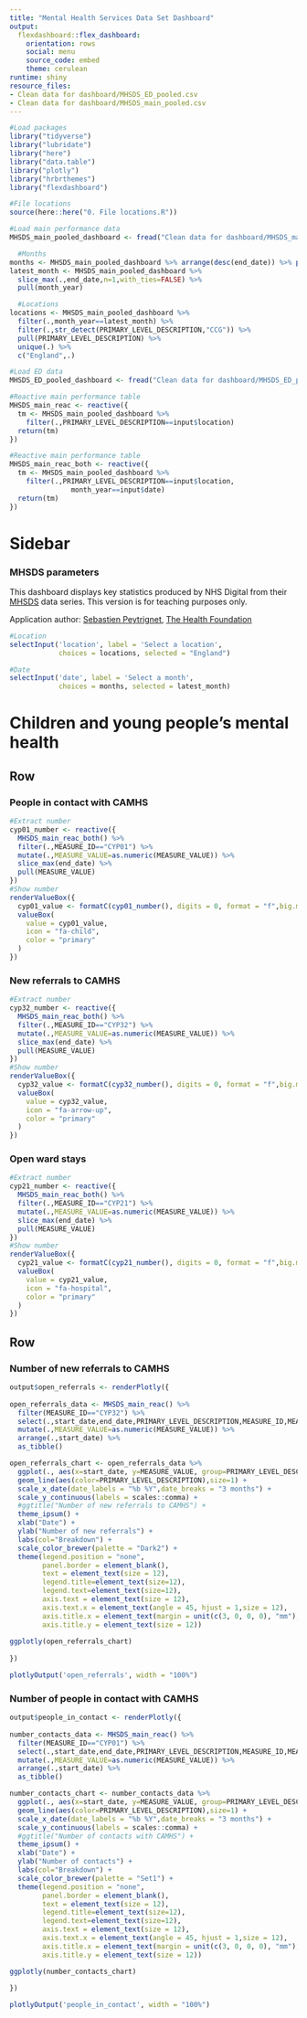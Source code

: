 ```yaml
---
title: "Mental Health Services Data Set Dashboard"
output:
  flexdashboard::flex_dashboard:
    orientation: rows
    social: menu
    source_code: embed
    theme: cerulean
runtime: shiny
resource_files:
- Clean data for dashboard/MHSDS_ED_pooled.csv
- Clean data for dashboard/MHSDS_main_pooled.csv
---
```


```r
#Load packages
library("tidyverse")
library("lubridate")
library("here")
library("data.table")
library("plotly")
library("hrbrthemes")
library("flexdashboard")

#File locations
source(here::here("0. File locations.R"))

#Load main performance data
MHSDS_main_pooled_dashboard <- fread("Clean data for dashboard/MHSDS_main_pooled.csv",header=TRUE, sep=",", check.names=T)

  #Months
months <- MHSDS_main_pooled_dashboard %>% arrange(desc(end_date)) %>% pull(month_year) %>% unique(.)
latest_month <- MHSDS_main_pooled_dashboard %>%
  slice_max(.,end_date,n=1,with_ties=FALSE) %>% 
  pull(month_year)

  #Locations
locations <- MHSDS_main_pooled_dashboard %>%
  filter(.,month_year==latest_month) %>%
  filter(.,str_detect(PRIMARY_LEVEL_DESCRIPTION,"CCG")) %>%
  pull(PRIMARY_LEVEL_DESCRIPTION) %>%
  unique(.) %>%
  c("England",.)

#Load ED data
MHSDS_ED_pooled_dashboard <- fread("Clean data for dashboard/MHSDS_ED_pooled.csv",header=TRUE, sep=",", check.names=T)

#Reactive main performance table
MHSDS_main_reac <- reactive({
  tm <- MHSDS_main_pooled_dashboard %>%
    filter(.,PRIMARY_LEVEL_DESCRIPTION==input$location)
  return(tm)
})

#Reactive main performance table
MHSDS_main_reac_both <- reactive({
  tm <- MHSDS_main_pooled_dashboard %>%
    filter(.,PRIMARY_LEVEL_DESCRIPTION==input$location,
               month_year==input$date)
  return(tm)
})
```

Sidebar {.sidebar}
=======================================================================

### MHSDS parameters

This dashboard displays key statistics produced by NHS Digital from their [MHSDS](https://digital.nhs.uk/data-and-information/data-collections-and-data-sets/data-sets/mental-health-services-data-set) data series. This version is for teaching purposes only.

Application author: [Sebastien Peytrignet](https://github.com/sg-peytrignet), [The Health Foundation](www.health.org.uk)


```r
#Location
selectInput('location', label = 'Select a location',
            choices = locations, selected = "England")

#Date
selectInput('date', label = 'Select a month',
            choices = months, selected = latest_month)

```


Children and young people's mental health
=======================================================================

Row
-----------------------------------------------------------------------

### People in contact with CAMHS

```r
#Extract number
cyp01_number <- reactive({
  MHSDS_main_reac_both() %>%
  filter(.,MEASURE_ID=="CYP01") %>%
  mutate(.,MEASURE_VALUE=as.numeric(MEASURE_VALUE)) %>%
  slice_max(end_date) %>%
  pull(MEASURE_VALUE)
})
#Show number
renderValueBox({
  cyp01_value <- formatC(cyp01_number(), digits = 0, format = "f",big.mark=",")
  valueBox(
    value = cyp01_value,
    icon = "fa-child",
    color = "primary"
  )
})
```

### New referrals to CAMHS

```r
#Extract number
cyp32_number <- reactive({
  MHSDS_main_reac_both() %>%
  filter(.,MEASURE_ID=="CYP32") %>%
  mutate(.,MEASURE_VALUE=as.numeric(MEASURE_VALUE)) %>%
  slice_max(end_date) %>%
  pull(MEASURE_VALUE)
})
#Show number
renderValueBox({
  cyp32_value <- formatC(cyp32_number(), digits = 0, format = "f",big.mark=",")
  valueBox(
    value = cyp32_value,
    icon = "fa-arrow-up",
    color = "primary"
  )
})
```

### Open ward stays

```r
#Extract number
cyp21_number <- reactive({
  MHSDS_main_reac_both() %>%
  filter(.,MEASURE_ID=="CYP21") %>%
  mutate(.,MEASURE_VALUE=as.numeric(MEASURE_VALUE)) %>%
  slice_max(end_date) %>%
  pull(MEASURE_VALUE)
})
#Show number
renderValueBox({
  cyp21_value <- formatC(cyp21_number(), digits = 0, format = "f",big.mark=",")
  valueBox(
    value = cyp21_value,
    icon = "fa-hospital",
    color = "primary"
  )
})
```

Row
-----------------------------------------------------------------------

### Number of new referrals to CAMHS {data-width=500}

```r

output$open_referrals <- renderPlotly({
  
open_referrals_data <- MHSDS_main_reac() %>%
  filter(MEASURE_ID=="CYP32") %>%
  select(.,start_date,end_date,PRIMARY_LEVEL_DESCRIPTION,MEASURE_ID,MEASURE_VALUE) %>% 
  mutate(.,MEASURE_VALUE=as.numeric(MEASURE_VALUE)) %>%
  arrange(.,start_date) %>%
  as_tibble()

open_referrals_chart <- open_referrals_data %>%
  ggplot(., aes(x=start_date, y=MEASURE_VALUE, group=PRIMARY_LEVEL_DESCRIPTION)) +
  geom_line(aes(color=PRIMARY_LEVEL_DESCRIPTION),size=1) +
  scale_x_date(date_labels = "%b %Y",date_breaks = "3 months") +
  scale_y_continuous(labels = scales::comma) +
  #ggtitle("Number of new referrals to CAMHS") +
  theme_ipsum() +
  xlab("Date") +
  ylab("Number of new referrals") +
  labs(col="Breakdown") +
  scale_color_brewer(palette = "Dark2") +
  theme(legend.position = "none",
        panel.border = element_blank(),
        text = element_text(size = 12),
        legend.title=element_text(size=12),
        legend.text=element_text(size=12),
        axis.text = element_text(size = 12),
        axis.text.x = element_text(angle = 45, hjust = 1,size = 12),
        axis.title.x = element_text(margin = unit(c(3, 0, 0, 0), "mm"),size = 12),
        axis.title.y = element_text(size = 12))
  
ggplotly(open_referrals_chart)
  
})

plotlyOutput('open_referrals', width = "100%")

```

### Number of people in contact with CAMHS {data-width=500}

```r

output$people_in_contact <- renderPlotly({
  
number_contacts_data <- MHSDS_main_reac() %>%
  filter(MEASURE_ID=="CYP01") %>%
  select(.,start_date,end_date,PRIMARY_LEVEL_DESCRIPTION,MEASURE_ID,MEASURE_VALUE) %>% 
  mutate(.,MEASURE_VALUE=as.numeric(MEASURE_VALUE)) %>%
  arrange(.,start_date) %>%
  as_tibble()

number_contacts_chart <- number_contacts_data %>%
  ggplot(., aes(x=start_date, y=MEASURE_VALUE, group=PRIMARY_LEVEL_DESCRIPTION)) +
  geom_line(aes(color=PRIMARY_LEVEL_DESCRIPTION),size=1) +
  scale_x_date(date_labels = "%b %Y",date_breaks = "3 months") +
  scale_y_continuous(labels = scales::comma) +
  #ggtitle("Number of contacts with CAMHS") +
  theme_ipsum() +
  xlab("Date") +
  ylab("Number of contacts") +
  labs(col="Breakdown") +
  scale_color_brewer(palette = "Set1") +
  theme(legend.position = "none",
        panel.border = element_blank(),
        text = element_text(size = 12),
        legend.title=element_text(size=12),
        legend.text=element_text(size=12),
        axis.text = element_text(size = 12),
        axis.text.x = element_text(angle = 45, hjust = 1,size = 12),
        axis.title.x = element_text(margin = unit(c(3, 0, 0, 0), "mm"),size = 12),
        axis.title.y = element_text(size = 12))

ggplotly(number_contacts_chart)
  
})

plotlyOutput('people_in_contact', width = "100%")

```

<!-- Eating disorders -->
<!-- ======================================================================= -->

<!-- Row -->
<!-- ----------------------------------------------------------------------- -->

<!-- ### Number of new referrals to CAMHS {data-width=500} -->

<!-- ```{r} -->

<!-- output$people_in_contact <- renderPlotly({ -->

<!-- number_waiting_data <- MHSDS_ED_pooled %>% -->
<!--   filter(MEASURE_ID=="ED88") %>% -->
<!--   filter(BREAKDOWN=="England") %>% -->
<!--   select(.,start_date,end_date,PRIMARY_LEVEL_DESCRIPTION,MEASURE_ID,MEASURE_VALUE) %>% -->
<!--   mutate(.,MEASURE_VALUE=as.numeric(MEASURE_VALUE)) %>% -->
<!--   arrange(.,start_date) %>% -->
<!--   as_tibble() -->

<!-- number_waiting_chart <- number_waiting_data %>% -->
<!--   ggplot(., aes(x=start_date, y=MEASURE_VALUE, group=PRIMARY_LEVEL_DESCRIPTION)) + -->
<!--   geom_line(aes(color=PRIMARY_LEVEL_DESCRIPTION),size=1) + -->
<!--   scale_x_date(date_labels = "%b %Y",date_breaks = "1 month") + -->
<!--   scale_y_continuous(labels = scales::comma) + -->
<!--   ggtitle("Number of referrals for eating disorders waiting for treatment") + -->
<!--   theme_ipsum() + -->
<!--   xlab("Date") + -->
<!--   ylab("Number of referrals") + -->
<!--   labs(col="Breakdown") + -->
<!--   scale_color_brewer(palette = "Set2") + -->
<!--   theme(panel.border = element_blank(), -->
<!--         legend.text=element_text(size=8), -->
<!--         axis.text = element_text(size = 8), -->
<!--         axis.title.x = element_text(margin = unit(c(3, 0, 0, 0), "mm"))) -->

<!-- ggplotly(number_waiting_chart) -->

<!-- }) -->

<!-- plotlyOutput('people_in_contact', width = "100%") -->

<!-- ``` -->
